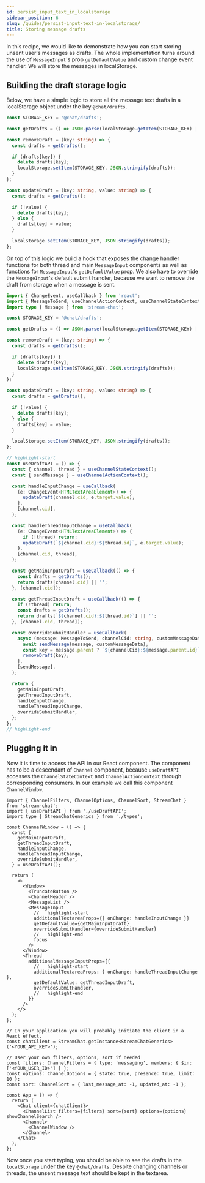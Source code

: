 ```yaml
---
id: persist_input_text_in_localstorage
sidebar_position: 6
slug: /guides/persist-input-text-in-localstorage/
title: Storing message drafts
---
```


In this recipe, we would like to demonstrate how you can start storing unsent user's messages as drafts. The whole implementation turns around the use of `MessageInput`'s prop `getDefaultValue` and custom change event handler. We will store the messages in localStorage.

## Building the draft storage logic

Below, we have a simple logic to store all the message text drafts in a localStorage object under the key `@chat/drafts`.

```ts
const STORAGE_KEY = '@chat/drafts';

const getDrafts = () => JSON.parse(localStorage.getItem(STORAGE_KEY) || '{}');

const removeDraft = (key: string) => {
  const drafts = getDrafts();

  if (drafts[key]) {
    delete drafts[key];
    localStorage.setItem(STORAGE_KEY, JSON.stringify(drafts));
  }
};

const updateDraft = (key: string, value: string) => {
  const drafts = getDrafts();

  if (!value) {
    delete drafts[key];
  } else {
    drafts[key] = value;
  }

  localStorage.setItem(STORAGE_KEY, JSON.stringify(drafts));
};
```

On top of this logic we build a hook that exposes the change handler functions for both thread and main `MessageInput` components as well as functions for `MessageInput`'s `getDefaultValue` prop. We also have to override the `MessageInput`'s default submit handler, because we want to remove the draft from storage when a message is sent.

```ts
import { ChangeEvent, useCallback } from 'react';
import { MessageToSend, useChannelActionContext, useChannelStateContext } from 'stream-chat-react';
import type { Message } from 'stream-chat';

const STORAGE_KEY = '@chat/drafts';

const getDrafts = () => JSON.parse(localStorage.getItem(STORAGE_KEY) || '{}');

const removeDraft = (key: string) => {
  const drafts = getDrafts();

  if (drafts[key]) {
    delete drafts[key];
    localStorage.setItem(STORAGE_KEY, JSON.stringify(drafts));
  }
};

const updateDraft = (key: string, value: string) => {
  const drafts = getDrafts();

  if (!value) {
    delete drafts[key];
  } else {
    drafts[key] = value;
  }

  localStorage.setItem(STORAGE_KEY, JSON.stringify(drafts));
};

// highlight-start
const useDraftAPI = () => {
  const { channel, thread } = useChannelStateContext();
  const { sendMessage } = useChannelActionContext();

  const handleInputChange = useCallback(
    (e: ChangeEvent<HTMLTextAreaElement>) => {
      updateDraft(channel.cid, e.target.value);
    },
    [channel.cid],
  );

  const handleThreadInputChange = useCallback(
    (e: ChangeEvent<HTMLTextAreaElement>) => {
      if (!thread) return;
      updateDraft(`${channel.cid}:${thread.id}`, e.target.value);
    },
    [channel.cid, thread],
  );

  const getMainInputDraft = useCallback(() => {
    const drafts = getDrafts();
    return drafts[channel.cid] || '';
  }, [channel.cid]);

  const getThreadInputDraft = useCallback(() => {
    if (!thread) return;
    const drafts = getDrafts();
    return drafts[`${channel.cid}:${thread.id}`] || '';
  }, [channel.cid, thread]);

  const overrideSubmitHandler = useCallback(
    async (message: MessageToSend, channelCid: string, customMessageData?: Partial<Message>) => {
      await sendMessage(message, customMessageData);
      const key = message.parent ? `${channelCid}:${message.parent.id}` : channelCid;
      removeDraft(key);
    },
    [sendMessage],
  );

  return {
    getMainInputDraft,
    getThreadInputDraft,
    handleInputChange,
    handleThreadInputChange,
    overrideSubmitHandler,
  };
};
// highlight-end
```

## Plugging it in

Now it is time to access the API in our React component. The component has to be a descendant of `Channel` component, because `useDraftAPI` accesses the `ChannelStateContext` and `ChannelActionContext` through corresponding consumers. In our example we call this component `ChannelWindow`.

```tsx
import { ChannelFilters, ChannelOptions, ChannelSort, StreamChat } from 'stream-chat';
import { useDraftAPI } from './useDraftAPI';
import type { StreamChatGenerics } from './types';

const ChannelWindow = () => {
  const {
    getMainInputDraft,
    getThreadInputDraft,
    handleInputChange,
    handleThreadInputChange,
    overrideSubmitHandler,
  } = useDraftAPI();

  return (
    <>
      <Window>
        <TruncateButton />
        <ChannelHeader />
        <MessageList />
        <MessageInput
          //   highlight-start
          additionalTextareaProps={{ onChange: handleInputChange }}
          getDefaultValue={getMainInputDraft}
          overrideSubmitHandler={overrideSubmitHandler}
          //   highlight-end
          focus
        />
      </Window>
      <Thread
        additionalMessageInputProps={{
          //   highlight-start
          additionalTextareaProps: { onChange: handleThreadInputChange },
          getDefaultValue: getThreadInputDraft,
          overrideSubmitHandler,
          //   highlight-end
        }}
      />
    </>
  );
};

// In your application you will probably initiate the client in a React effect.
const chatClient = StreamChat.getInstance<StreamChatGenerics>('<YOUR_API_KEY>');

// User your own filters, options, sort if needed
const filters: ChannelFilters = { type: 'messaging', members: { $in: ['<YOUR_USER_ID>'] } };
const options: ChannelOptions = { state: true, presence: true, limit: 10 };
const sort: ChannelSort = { last_message_at: -1, updated_at: -1 };

const App = () => {
  return (
    <Chat client={chatClient}>
      <ChannelList filters={filters} sort={sort} options={options} showChannelSearch />
      <Channel>
        <ChannelWindow />
      </Channel>
    </Chat>
  );
};
```

Now once you start typing, you should be able to see the drafts in the `localStorage` under the key `@chat/drafts`. Despite changing channels or threads, the unsent message text should be kept in the textarea.
